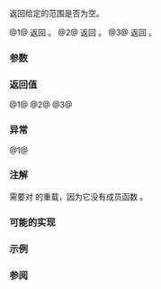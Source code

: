{{cpp/title|empty}}
{{cpp/iterator/navbar}}
{{dcl begin}}
{{cpp/iterator/range access headers}}
{{dcla|num=1|since=c++17|
template&lt; class C &gt;
constexpr auto empty( const C&amp; c ) -&gt; decltype(c.empty());
}}
{{dcla|num=2|since=c++17|
template&lt; class T, std::size_t N &gt;
constexpr bool empty( const T (&amp;array)[N] ) noexcept;
}}
{{dcla|num=3|since=c++17|
template&lt; class E &gt;
constexpr bool empty( std::initializer_list&lt;E&gt; il ) noexcept;
}}
{{dcl end}}

返回给定的范围是否为空。

@1@ 返回 {{c|c.empty()}}。
@2@ 返回 {{c|false}}。
@3@ 返回 {{c|1=il.size() == 0}}。

===参数===
{{par begin}}
{{par|c|拥有 {{tt|empty}} 成员函数的容器或视图}}
{{par|array|任意类型的数组}}
{{par|il|一个 {{lc|std::initializer_list}}}}
{{par end}}

===返回值===
@1@ {{c|c.empty()}}
@2@ {{c|false}}
@3@ {{c|1=il.size() == 0}}

===异常===
@1@ {{cpp/impldef exception item}}

===注解===
需要对 {{lc|std::initializer_list}} 的重载，因为它没有成员函数 {{tt|empty}}。

{{feature test macro|__cpp_lib_nonmember_container_access|{{lc|std::size()}}, {{lc|std::data()}}, 和 {{tt|std::empty()}}|value=201411L|std=C++17}}

===可能的实现===
{{eq impl
|ver1=1|1=
template&lt;class C&gt;
[[nodiscard]] constexpr auto empty(const C&amp; c) -&gt; decltype(c.empty())
{
    return c.empty();
}
|ver2=2|2=
template&lt;class T, std::size_t N&gt;
[[nodiscard]] constexpr bool empty(const T (&amp;array)[N]) noexcept
{
    return false;
}
|ver3=3|3=
template&lt;class E&gt;
[[nodiscard]] constexpr bool empty(std::initializer_list&lt;E&gt; il) noexcept
{
    return il.size() == 0;
}
}}

===示例===
{{example
|code=
#include &lt;iostream&gt;
#include &lt;vector&gt;

template&lt;class T&gt;
void print(const T&amp; container)
{
    if (std::empty(container))
        std::cout &lt;&lt; "空\n";
    else
    {
        std::cout &lt;&lt; "元素：";
        for (const auto&amp; element : container)
            std::cout &lt;&lt; ' ' &lt;&lt; element;
        std::cout &lt;&lt; '\n';
    }
}

int main()
{
    std::vector&lt;int&gt; c = {1, 2, 3};
    print(c);
    c.clear();
    print(c);
    
    int array[] = {4, 5, 6};
    print(array);
    
    auto il = {7, 8, 9};
    print(il);
}
|output=
元素： 1 2 3
空
元素： 4 5 6
元素： 7 8 9
}}

===参阅===
{{dsc begin}}
{{dsc inc|cpp/ranges/dsc empty}}
{{dsc end}}

{{langlinks|en|es|ja|ru}}